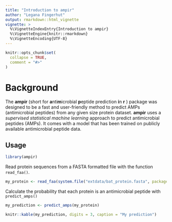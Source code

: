 ```yaml
---
title: "Introduction to ampir"
author: "Legana Fingerhut"
output: rmarkdown::html_vignette
vignette: >
  %\VignetteIndexEntry{Introduction to ampir}
  %\VignetteEngine{knitr::rmarkdown}
  %\VignetteEncoding{UTF-8}
---
```


```r
knitr::opts_chunk$set(
  collapse = TRUE,
  comment = "#>"
)
```

# Background

The **ampir** (short for **a**nti**m**icrobial **p**eptide prediction **i**n **r** ) package was designed to be a fast and user-friendly method to predict AMPs (antimicrobial peptides) from any given size protein dataset. **ampir** uses a *supervised statistical machine learning* approach to predict antimicrobial peptides (AMPs).  It comes with a model that has been trained on publicly available antimicrobial peptide data. 

## Usage

```r
library(ampir)
```

Read protein sequences from a FASTA formatted file with the function `read_faa()`. 

```r
my_protein <- read_faa(system.file("extdata/bat_protein.fasta", package = "ampir"))
```

Calculate the probability that each protein is an antimicrobial peptide with `predict_amps()` 

```r
my_prediction <- predict_amps(my_protein)
```

```r
knitr::kable(my_prediction, digits = 3, caption = "My prediction")
```


